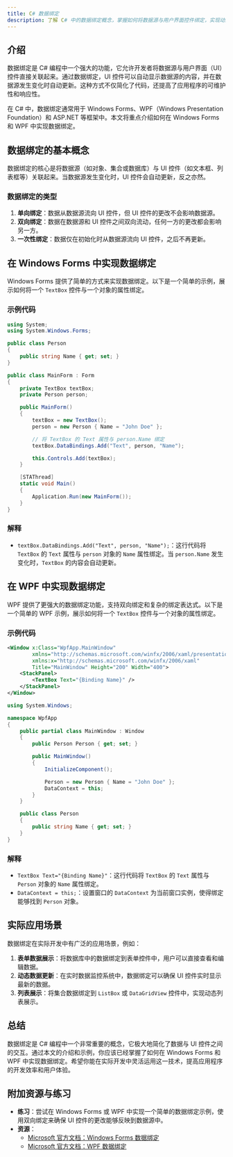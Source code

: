 ```yaml
---
title: C# 数据绑定
description: 了解 C# 中的数据绑定概念，掌握如何将数据源与用户界面控件绑定，实现动态数据展示和交互。
---
```


## 介绍

数据绑定是 C# 编程中一个强大的功能，它允许开发者将数据源与用户界面（UI）控件直接关联起来。通过数据绑定，UI 控件可以自动显示数据源的内容，并在数据源发生变化时自动更新。这种方式不仅简化了代码，还提高了应用程序的可维护性和响应性。

在 C# 中，数据绑定通常用于 Windows Forms、WPF（Windows Presentation Foundation）和 ASP.NET 等框架中。本文将重点介绍如何在 Windows Forms 和 WPF 中实现数据绑定。

## 数据绑定的基本概念

数据绑定的核心是将数据源（如对象、集合或数据库）与 UI 控件（如文本框、列表框等）关联起来。当数据源发生变化时，UI 控件会自动更新，反之亦然。

### 数据绑定的类型

1. **单向绑定**：数据从数据源流向 UI 控件，但 UI 控件的更改不会影响数据源。
2. **双向绑定**：数据在数据源和 UI 控件之间双向流动，任何一方的更改都会影响另一方。
3. **一次性绑定**：数据仅在初始化时从数据源流向 UI 控件，之后不再更新。

## 在 Windows Forms 中实现数据绑定

Windows Forms 提供了简单的方式来实现数据绑定。以下是一个简单的示例，展示如何将一个 `TextBox` 控件与一个对象的属性绑定。

### 示例代码

```csharp
using System;
using System.Windows.Forms;

public class Person
{
    public string Name { get; set; }
}

public class MainForm : Form
{
    private TextBox textBox;
    private Person person;

    public MainForm()
    {
        textBox = new TextBox();
        person = new Person { Name = "John Doe" };

        // 将 TextBox 的 Text 属性与 person.Name 绑定
        textBox.DataBindings.Add("Text", person, "Name");

        this.Controls.Add(textBox);
    }

    [STAThread]
    static void Main()
    {
        Application.Run(new MainForm());
    }
}
```

### 解释

- `textBox.DataBindings.Add("Text", person, "Name");`：这行代码将 `TextBox` 的 `Text` 属性与 `person` 对象的 `Name` 属性绑定。当 `person.Name` 发生变化时，`TextBox` 的内容会自动更新。

## 在 WPF 中实现数据绑定

WPF 提供了更强大的数据绑定功能，支持双向绑定和复杂的绑定表达式。以下是一个简单的 WPF 示例，展示如何将一个 `TextBox` 控件与一个对象的属性绑定。

### 示例代码

```xml
<Window x:Class="WpfApp.MainWindow"
        xmlns="http://schemas.microsoft.com/winfx/2006/xaml/presentation"
        xmlns:x="http://schemas.microsoft.com/winfx/2006/xaml"
        Title="MainWindow" Height="200" Width="400">
    <StackPanel>
        <TextBox Text="{Binding Name}" />
    </StackPanel>
</Window>
```

```csharp
using System.Windows;

namespace WpfApp
{
    public partial class MainWindow : Window
    {
        public Person Person { get; set; }

        public MainWindow()
        {
            InitializeComponent();

            Person = new Person { Name = "John Doe" };
            DataContext = this;
        }
    }

    public class Person
    {
        public string Name { get; set; }
    }
}
```

### 解释

- `TextBox Text="{Binding Name}"`：这行代码将 `TextBox` 的 `Text` 属性与 `Person` 对象的 `Name` 属性绑定。
- `DataContext = this;`：设置窗口的 `DataContext` 为当前窗口实例，使得绑定能够找到 `Person` 对象。

## 实际应用场景

数据绑定在实际开发中有广泛的应用场景，例如：

1. **表单数据展示**：将数据库中的数据绑定到表单控件中，用户可以直接查看和编辑数据。
2. **动态数据更新**：在实时数据监控系统中，数据绑定可以确保 UI 控件实时显示最新的数据。
3. **列表展示**：将集合数据绑定到 `ListBox` 或 `DataGridView` 控件中，实现动态列表展示。

## 总结

数据绑定是 C# 编程中一个非常重要的概念，它极大地简化了数据与 UI 控件之间的交互。通过本文的介绍和示例，你应该已经掌握了如何在 Windows Forms 和 WPF 中实现数据绑定。希望你能在实际开发中灵活运用这一技术，提高应用程序的开发效率和用户体验。

## 附加资源与练习

- **练习**：尝试在 Windows Forms 或 WPF 中实现一个简单的数据绑定示例，使用双向绑定来确保 UI 控件的更改能够反映到数据源中。
- **资源**：
  - [Microsoft 官方文档：Windows Forms 数据绑定](https://docs.microsoft.com/en-us/dotnet/desktop/winforms/data-binding)
  - [Microsoft 官方文档：WPF 数据绑定](https://docs.microsoft.com/en-us/dotnet/desktop/wpf/data/data-binding-overview)
